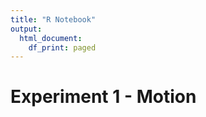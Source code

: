 ```yaml
---
title: "R Notebook"
output:
  html_document:
    df_print: paged
---
```


# Experiment 1 - Motion

```r




```
